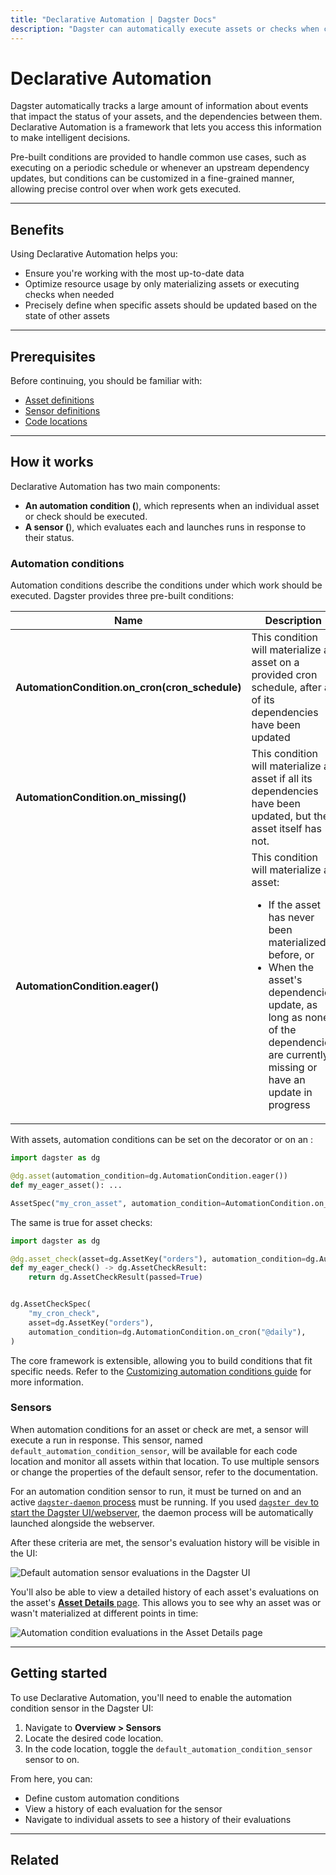 ```yaml
---
title: "Declarative Automation | Dagster Docs"
description: "Dagster can automatically execute assets or checks when criteria are met, enabling a declarative approach to automation."
---
```


# Declarative Automation

Dagster automatically tracks a large amount of information about events that impact the status of your assets, and the dependencies between them. Declarative Automation is a framework that lets you access this information to make intelligent decisions.

Pre-built conditions are provided to handle common use cases, such as executing on a periodic schedule or whenever an upstream dependency updates, but conditions can be customized in a fine-grained manner, allowing precise control over when work gets executed.

---

## Benefits

Using Declarative Automation helps you:

- Ensure you're working with the most up-to-date data
- Optimize resource usage by only materializing assets or executing checks when needed
- Precisely define when specific assets should be updated based on the state of other assets

---

## Prerequisites

Before continuing, you should be familiar with:

- [Asset definitions](/concepts/assets/software-defined-assets)
- [Sensor definitions](/concepts/partitions-schedules-sensors/sensors)
- [Code locations](/concepts/code-locations)

---

## How it works

Declarative Automation has two main components:

- **An automation condition (<PyObject object="AutomationCondition" />**), which represents when an individual asset or check should be executed.
- **A sensor (<PyObject object="AutomationConditionSensorDefinition" />**), which evaluates each <PyObject object="AutomationCondition" /> and launches runs in response to their status.

### Automation conditions

Automation conditions describe the conditions under which work should be executed. Dagster provides three pre-built conditions:

<table
  className="table"
  style={{
    width: "100%",
  }}
>
  <thead>
    <tr>
      <th
        style={{
          width: "25%",
        }}
      >
        Name
      </th>
      <th
        style={{
          width: "40%",
        }}
      >
        Description
      </th>
      <th>Useful for</th>
    </tr>
  </thead>
  <tbody>
    <tr>
      <td>
        <strong>AutomationCondition.on_cron(cron_schedule)</strong>
      </td>
      <td>
        This condition will materialize an asset on a provided cron schedule,
        after all of its dependencies have been updated
      </td>
      <td>
        Regularly updating an asset without worrying about the specifics of how
        its dependencies update
      </td>
    </tr>
    <tr>
      <td>
        <strong>AutomationCondition.on_missing()</strong>
      </td>
      <td>
        This condition will materialize an asset if all its dependencies have
        been updated, but the asset itself has not.
      </td>
      <td>
        Filling in partitioned assets as soon as upstream data is available.
      </td>
    </tr>
    <tr>
      <td>
        <strong>AutomationCondition.eager()</strong>
      </td>
      <td>
        This condition will materialize an asset:
        <ul>
          <li>If the asset has never been materialized before, or</li>
          <li>
            When the asset's dependencies update, as long as none of the dependencies are
            currently missing or have an update in progress
          </li>
        </ul>
      </td>
      <td>
        <ul
          style={{
            marginTop: "0px",
          }}
        >
          <li
            style={{
              marginTop: "0px",
            }}
          >
            Automatically propagating changes through the asset graph
          </li>
          <li>Ensuring assets remain up-to-date</li>
        </ul>
      </td>
    </tr>
  </tbody>
</table>

With assets, automation conditions can be set on the <PyObject object="asset" decorator /> decorator or on an <PyObject object="AssetSpec" />:

```python
import dagster as dg

@dg.asset(automation_condition=dg.AutomationCondition.eager())
def my_eager_asset(): ...

AssetSpec("my_cron_asset", automation_condition=AutomationCondition.on_cron("@daily"))
```

The same is true for asset checks:

```python
import dagster as dg

@dg.asset_check(asset=dg.AssetKey("orders"), automation_condition=dg.AutomationCondition.on_cron("@daily"))
def my_eager_check() -> dg.AssetCheckResult:
    return dg.AssetCheckResult(passed=True)


dg.AssetCheckSpec(
    "my_cron_check",
    asset=dg.AssetKey("orders"),
    automation_condition=dg.AutomationCondition.on_cron("@daily"),
)
```

The core <PyObject object="AutomationCondition" /> framework is extensible, allowing you to build conditions that fit specific needs. Refer to the [Customizing automation conditions guide](/concepts/automation/declarative-automation/customizing-automation-conditions) for more information.

### Sensors

When automation conditions for an asset or check are met, a sensor will execute a run in response. This sensor, named `default_automation_condition_sensor`, will be available for each code location and monitor all assets within that location. To use multiple sensors or change the properties of the default sensor, refer to the <PyObject object="AutomationConditionSensorDefinition" /> documentation.

For an automation condition sensor to run, it must be turned on and an active [`dagster-daemon` process](/deployment/dagster-daemon) must be running. If you used [`dagster dev` to start the Dagster UI/webserver](/guides/running-dagster-locally), the daemon process will be automatically launched alongside the webserver.

After these criteria are met, the sensor's evaluation history will be visible in the UI:

<!-- ![Default automation sensor evaluations in the Dagster UI](/images/concepts/automation/declarative-automation/default-automation-sensor.png) -->

<Image
alt="Default automation sensor evaluations in the Dagster UI"
src="/images/concepts/automation/declarative-automation/default-automation-sensor.png"
width={1898}
height={863}
/>

You'll also be able to view a detailed history of each asset's evaluations on the asset's [**Asset Details** page](/concepts/webserver/ui#asset-details). This allows you to see why an asset was or wasn't materialized at different points in time:

<!-- ![Automation condition evaluations in the Asset Details page](/images/concepts/automation/declarative-automation/evaluations-asset-details.png) -->

<Image
alt="Automation condition evaluations in the Asset Details page"
src="/images/concepts/automation/declarative-automation/evaluations-asset-details.png"
width={1577}
height={765}
/>

---

## Getting started

To use Declarative Automation, you'll need to enable the automation condition sensor in the Dagster UI:

1. Navigate to **Overview > Sensors**
2. Locate the desired code location.
3. In the code location, toggle the `default_automation_condition_sensor` sensor to on.

From here, you can:

- Define custom automation conditions
- View a history of each evaluation for the sensor
- Navigate to individual assets to see a history of their evaluations

---

## Related

<ArticleList>
  <ArticleListItem
    title="Customizing automation conditions"
    href="/concepts/automation/declarative-automation/customizing-automation-conditions"
  ></ArticleListItem>
  <ArticleListItem
    title="Asset definitions"
    href="/concepts/assets/software-defined-assets"
  ></ArticleListItem>
  <ArticleListItem
    title="Automation"
    href="/concepts/automation"
  ></ArticleListItem>
  <ArticleListItem
    title="Schedules"
    href="/concepts/automation/schedules"
  ></ArticleListItem>
</ArticleList>
